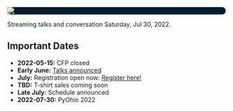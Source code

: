 <Seo title="PyOhio 2022" />

<div style="background-color: #021b2e; border-radius: 40px">
  <img
    alt="PyOhio Logo"
    src="../assets/pyohio-logo.png"
  />
</div>

Streaming talks and conversation Saturday, Jul 30, 2022.

## Important Dates

- **2022-05-15:** CFP closed
- **Early June:** [Talks announced](/program/talks)
- **July:** Registration open now: [Register here!](https://ti.to/pyohio/2022)
- **TBD:** T-shirt sales coming soon
- **Late July:** Schedule announced
- **2022-07-30:** PyOhio 2022
